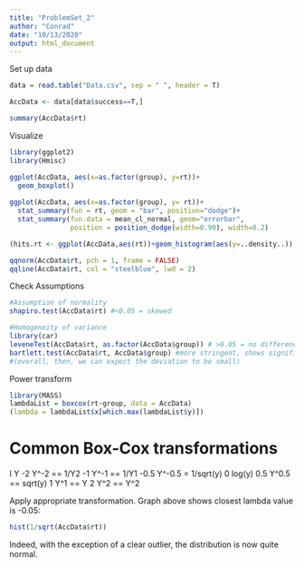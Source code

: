 ```yaml
---
title: "ProblemSet_2"
author: "Conrad"
date: "10/13/2020"
output: html_document
---
```


Set up data
```r
data = read.table("Data.csv", sep = " ", header = T)

AccData <- data[data$success==T,]

summary(AccData$rt) 
```


Visualize
```r
library(ggplot2)
library(Hmisc)

ggplot(AccData, aes(x=as.factor(group), y=rt))+ 
  geom_boxplot()
  
ggplot(AccData, aes(x=as.factor(group), y= rt))+ 
  stat_summary(fun = rt, geom = "bar", position="dodge")+
  stat_summary(fun.data = mean_cl_normal, geom="errorbar",
               position = position_dodge(width=0.90), width=0.2)
```
```r
(hits.rt <- ggplot(AccData,aes(rt))+geom_histogram(aes(y=..density..)) + stat_function(fun = dnorm, args = list(mean = mean(AccData$rt, na.rm=T), sd = sd(AccData$rt, na.rm=T))))
```

```r
qqnorm(AccData$rt, pch = 1, frame = FALSE)
qqline(AccData$rt, col = "steelblue", lwd = 2)
```


Check Assumptions
```r
#Assumption of normality
shapiro.test(AccData$rt) #<0.05 = skewed

#Homogeneity of variance
library(car)
leveneTest(AccData$rt, as.factor(AccData$group)) # >0.05 = no differences in variance
bartlett.test(AccData$rt, AccData$group) #more stringent, shows significance 
#(overall, then, we can expect the deviation to be small)
```



Power transform
```r
library(MASS)
lambdaList = boxcox(rt~group, data = AccData)
(lambda = lambdaList$x[which.max(lambdaList$y)])
```

# Common Box-Cox transformations
I      Y
-2    Y^-2 == 1/Y2
-1    Y^-1 == 1/Y1
-0.5  Y^-0.5 = 1/sqrt(y)
0      log(y)
0.5   Y^0.5 == sqrt(y) 
1     Y^1 == Y
2     Y^2 == Y^2


Apply appropriate transformation. Graph above shows closest lambda value is -0.05: 
```r
hist(1/sqrt(AccData$rt))
```
Indeed, with the exception of a clear outlier, the distribution is now quite normal. 


